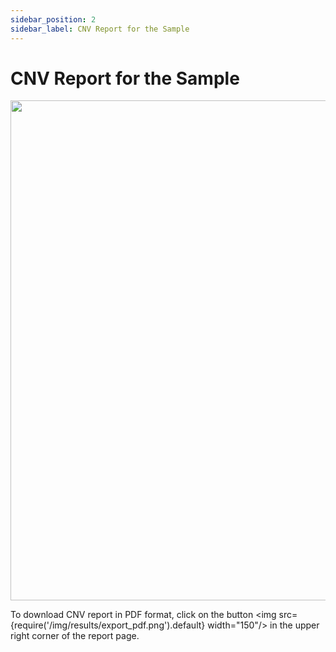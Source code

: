 ```yaml
---
sidebar_position: 2
sidebar_label: CNV Report for the Sample
---
```


# CNV Report for the Sample


<CNVReportLocation location="result tab" />

<p align="center">
<img src={require('/img/eng/33-cnv-report-chr21.png').default} width="800"/>
</p>


<SampleCNVReport />

To download CNV report in PDF format, click on the
button <img src={require('/img/results/export_pdf.png').default} width="150"/> in the
upper right corner of the report page.
